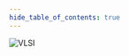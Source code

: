 ```yaml
---
hide_table_of_contents: true
---
```


![VLSI](https://link.storjshare.io/juwujwnevzi33vbtapjfj7wi6pra/college-notes%2FVLSI%2FL_09%2FCMOS_NAND2_truth_table.png?wrap=0)